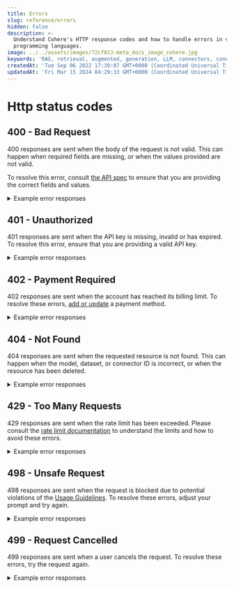 ```yaml
---
title: Errors
slug: reference/errors
hidden: false
description: >-
  Understand Cohere's HTTP response codes and how to handle errors in various
  programming languages.
image: ../../assets/images/72cf813-meta_docs_image_cohere.jpg
keywords: 'RAG, retrieval, augmented, generation, LLM, connectors, connector, langchain'
createdAt: 'Tue Sep 06 2022 17:39:07 GMT+0000 (Coordinated Universal Time)'
updatedAt: 'Fri Mar 15 2024 04:29:33 GMT+0000 (Coordinated Universal Time)'
---
```


# Http status codes

## 400 - Bad Request

400 responses are sent when the body of the request is not valid. This can happen when required fields are missing, or when the values provided are not valid.

To resolve this error, consult [the API spec](https://docs.cohere.com/reference/about) to ensure that you are providing the correct fields and values. 

<details>
    <summary>Example error responses</summary>
    |message|
    |---|
    |invalid request: list of documents must not be empty|
    |invalid request: prompt must be at least 1 token long.|
    |too many tokens: total number of tokens in the prompt cannot exceed 4081 - received 4292. Try using a shorter prompt, or enabling prompt truncating. See https://docs.cohere.com/reference/generate for more details.|
    |invalid request: valid input_type must be provided with the provided model|
    |system turn must be the first in the list|
    |invalid request: all elements in history must have a message.|
    |invalid request: message must be at least 1 token long or tool results must be specified.|
    |invalid request: query must not be empty or be only whitespace|
    |invalid request: model 'command-r' is not supported by the generate API|
    |invalid request: cannot specify both frequency_penalty and presence_penalty.|
    |invalid request: only one of 'presence_penalty' and 'frequency_penalty' can be specified for this model.|
    |message must not be empty in a turn|
    |too many tokens: max tokens must be less than or equal to 4096, the maximum output for this model - received 8192.|
    |invalid request: response_format is not supported with RAG.|
    |too many tokens: size limit exceeded by 11326 tokens. Try using shorter or fewer inputs, or setting prompt_truncation='AUTO'.|
    |invalid request: number of total max chunks (number of documents * max chunks per doc) must be less than 10000|
    |invalid request: min classes for classify request is 2 - received 0|
    |invalid request: Invalid role in chat_history at index 2. Role must be one of the following: User, Chatbot, System, Tool|
    |invalid request: total number of texts must be at most 96 - received 104|
    |invalid request: temperature must be between 0 and 1.0 inclusive.|
    |invalid request: presence_penalty must be between 0 and 1 inclusive.|
    |invalid request: text must be longer than 250 characters|
    |invalid request: inputs contains an element that is the empty string at index 0|
    |multi step limit reached - set a higher limit|
    |invalid request: return_top_n is invalid, value must be between 1 and 4|
    |invalid request: document at index 0 cannot be empty|
    |embedding_types parameter is required|
    |finetuneID is not a valid UUID: ''|
    |invalid request: tool names can only contain certain characters (A-Za-z0-9_) and can't begin with a digit (provided name: 'xyz').|
    |invalid json syntax: invalid character '\a' in string literal|
    |invalid request: RAG is not supported for this model.|
    |tool call id not found in previous tool calls|
    |invalid request: each unique label must have at least 2 examples. Not enough examples for: awr_report, create_user, tablespace_usage|
    |invalid request: multi step is not supported by the provided model: command.|
    |invalid request: invalid API version was passed in, for more information please refer to https://docs.cohere.com/versioning-reference|
    |document does not have a 'snippet' or a 'text' field that can be used for chunking and reranking|
    |finetuned model with name xyz is not ready for serving|
    |invalid request: required 'text' param is missing or empty.|
    |invalid request: rank_fields cannot be empty, it must either contain at least one field or be omitted|
    |schema must be an object|
    |a model parameter is required for this endpoint.|
    |cannot have duplicate tool ids|
    |too many tokens: multi-hop prompt is too long even after truncation|
    |connectors failed with continue on failure disabled: connector xyz failed with message 'failed to get auth token: user is not authenticated for connector xyz'|
    |invalid request: the 'tool_1' tool must have at least a description, input, or output.|
    |tool call id must be provided with tool message|
    |invalid request: images must be used with input_type=image|
    |invalid request: format must be one of 'paragraph', or 'bullets'.|
    |invalid request: finetuned model is not compatible with RAG functionality|
    |required field name not found in properties|
    |property title must have a type|
    |tool call must be of type function|
    |invalid request: length must be one of 'short', 'medium', or 'long'.|
    |invalid request: duplicate document ID adfasd at index 1 and 0|
    |too many tokens: minimal context could not be added to prompt (size limit exceeded by 280 tokens)|
    |invalid request: raw prompting is not supported with the following parameter(s): connectors, documents, search_queries_only, tools.|
    |invalid request: max_tokens can only be 0 if return_likelihoods is set to 'ALL' and prompt is longer than 1 token.|
</details>

## 401 - Unauthorized

401 responses are sent when the API key is missing, invalid or has expired. To resolve this error, ensure that you are providing a valid API key.

<details>
    <summary>Example error responses</summary>
    |message|
    |---|
    |no api key supplied|
    |invalid api token|
    |Your API key has expired. Please create a production key at dashboard.cohere.com or reach out to your contact at Cohere to continue usage.|
</details>

## 402 - Payment Required

402 responses are sent when the account has reached its billing limit. To resolve these errors, [add or update](https://dashboard.cohere.com/billing?tab=payment) a payment method.

<details>
    <summary>Example error responses</summary>
    |message|
    |---|
    |Please add or update your payment method at https://dashboard.cohere.com/billing?tab=payment to continue|
    |Maximum billing reached for this API key as set in your dashboard, please go to https://dashboard.cohere.com/billing?tab=payment to increase your maximum amount to continue using this API key. Your billing capacity will reset at the beginning of next month.|
</details>

## 404 - Not Found

404 responses are sent when the requested resource is not found. This can happen when the model, dataset, or connector ID is incorrect, or when the resource has been deleted.

<details>
    <summary>Example error responses</summary>
    |message|
    |---|
    |model 'xyz' not found, make sure the correct model ID was used and that you have access to the model.|
    |404 page not found|
    |resource not found: no messages found with conversation id models|
    |failed to find org by org id|
    |connector 'web-search' not found.|
    |finetuned model xyz not found|
    |dataset with id texts not found|
    |connector '' not found.|
    |dataset with id my-dataset-id not found|
    |finetuned model xyz not found|
</details>

## 429 - Too Many Requests

429 responses are sent when the rate limit has been exceeded. Please consult the [rate limit documentation](https://docs.cohere.com/v2/docs/rate-limits) to understand the limits and how to avoid these errors.

<details>
    <summary>Example error responses</summary>
    |message|
    |---|
    |You are past the per minute request limit, please wait and try again later.|
    |You are using a Trial key, which is limited to 40 API calls / minute. You can continue to use the Trial key for free or upgrade to a Production key with higher rate limits at 'https://dashboard.cohere.com/api-keys'. Contact us on 'https://discord.gg/XW44jPfYJu' or email us at support@cohere.com with any questions|
    |Please wait and try again later|
    |trial token rate limit exceeded, limit is 100000 tokens per minute|
</details>

## 498 - Unsafe Request

498 responses are sent when the request is blocked due to potential violations of the [Usage Guidelines](https://docs.cohere.com/docs/usage-guidelines). To resolve these errors, adjust your prompt and try again.

<details>
    <summary>Example error responses</summary>
    |message|
    |---|
    |blocked input: please adjust your prompt and try again, as it may be a potential violation of our Usage Guidelines (https://docs.cohere.com/docs/usage-guidelines).|
</details>

## 499 - Request Cancelled

499 responses are sent when a user cancels the request. To resolve these errors, try the request again.

<details>
    <summary>Example error responses</summary>
    |message|
    |---|
    |request cancelled|
    |streaming error - scroll down for more streaming errors|
    |failed to get rerank inference: request cancelled|
    |request cancelled by user|
</details>